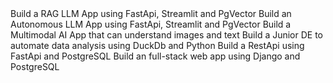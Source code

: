 <CardGroup cols={2}>
  <Card title="RAG AI App" icon="books" href="examples/ai/rag">
    Build a RAG LLM App using FastApi, Streamlit and PgVector
  </Card>
  <Card title="Autonomous AI App" icon="ghost" href="examples/ai/auto">
    Build an Autonomous LLM App using FastApi, Streamlit and PgVector
  </Card>
  <Card title="Multimodal AI App" icon="camera" href="examples/ai/multimodal">
    Build a Multimodal AI App that can understand images and text
  </Card>
  <Card
    title="Junior Data Engineer"
    icon="sparkles"
    href="examples/ai/junior-de"
  >
    Build a Junior DE to automate data analysis using DuckDb and Python
  </Card>
  <Card title="LLM RestAPI" icon="bolt" href="examples/llm-api">
    Build a RestApi using FastApi and PostgreSQL
  </Card>
  <Card title="Django Web App" icon="globe" href="examples/web-app">
    Build an full-stack web app using Django and PostgreSQL
  </Card>
</CardGroup>
